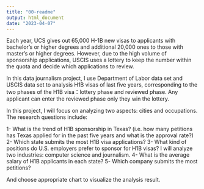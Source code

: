 ```yaml
---
title: "00-readme"
output: html_document
date: "2023-04-07"
---
```


Each year, UCS gives out 65,000 H-1B new visas to applicants with bachelor’s or higher degrees and additional 20,000 ones to those with master’s or higher degrees. However, due to the high volume of sponsorship applications, USCIS uses a lottery to keep the number within the quota and decide which applications to review.

In this data journalism project, I use Department of Labor data set and USCIS data set to analysis H1B visas of last five years, corresponding to the two phases of the H1B visa：lottery phase and reviewed phase. Any applicant can enter the reviewed phase only they win the lottery.

In this project, I will focus on analyzing two aspects: cities and occupations. 
The research questions include: 

1- What is the trend of H1B sponsorship in Texas? (i.e. how many petitions has Texas applied for in the past five years and what is the approval rate?)
2- Which state submits the most H1B visa applications? 
3- What kind of positions do U.S. employers prefer to sponsor for H1B visas? I will analyze two industries: computer science and journalism. 
4- What is the average salary of H1B applicants in each state? 
5- Which company submits the most petitions?

And choose appropriate chart to visualize the analysis result.



